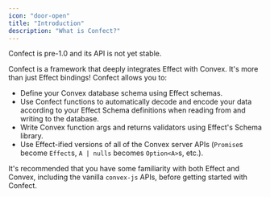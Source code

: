 ```yaml
---
icon: "door-open"
title: "Introduction"
description: "What is Confect?"
---
```


<Warning>Confect is pre-1.0 and its API is not yet stable.</Warning>

Confect is a framework that deeply integrates Effect with Convex. It's more than just Effect bindings\! Confect allows you to:

- Define your Convex database schema using Effect schemas.
- Use Confect functions to automatically decode and encode your data according to your Effect Schema definitions when reading from and writing to the database.
- Write Convex function args and returns validators using Effect's Schema library.
- Use Effect-ified versions of all of the Convex server APIs (`Promise`s become `Effect`s, `A | nulls` becomes `Option<A>`s, etc.).

It's recommended that you have some familiarity with both Effect and Convex, including the vanilla `convex-js` APIs, before getting started with Confect.
